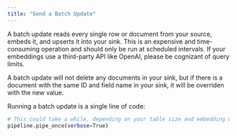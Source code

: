 ```yaml
---
title: "Send a Batch Update"
---
```


A batch update reads every single row or document from your source, embeds it, and upserts it into your sink. This is an
expensive and time-consuming operation and should only be run at scheduled intervals. If your embeddings use a third-party
API like OpenAI, please be cognizant of query limits.

A batch update will not delete any documents in your sink, but if there is a document with the same ID and field name in
your sink, it will be overriden with the new value.

Running a batch update is a single line of code:

```bash main.py
# This could take a while, depending on your table size and embedding model
pipeline.pipe_once(verbose=True)
```

###
